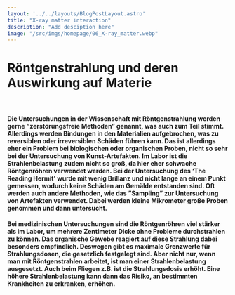```yaml
---
layout: '../../layouts/BlogPostLayout.astro'
title: "X-ray matter interaction"
description: "Add desciption here"
image: "/src/imgs/homepage/06_X-ray_matter.webp"
---
```


# Röntgenstrahlung und deren Auswirkung auf Materie

<YouTube url="https://www.youtube-nocookie.com/embed/kE6x5XaJpfQ?si=PsBisPCRd__m-USw"/>

&nbsp;

#### Die Untersuchungen in der Wissenschaft mit Röntgenstrahlung werden gerne “zerstörungsfreie Methoden” genannt, was auch zum Teil stimmt. Allerdings werden Bindungen in den Materialien aufgebrochen, was zu reversiblen oder irreversiblen Schäden führen kann. Das ist allerdings eher ein Problem bei biologischen oder organischen Proben, nicht so sehr bei der Untersuchung von Kunst-Artefakten. Im Labor ist die Strahlenbelastung zudem nicht so groß, da hier eher schwache Röntgenröhren verwendet werden. Bei der Untersuchung des ‘The Reading Hermit’ wurde mit wenig Brillanz und nicht lange an einem Punkt gemessen, wodurch keine Schäden am Gemälde entstanden sind. Oft werden auch andere Methoden, wie das ”Sampling” zur Untersuchung von Artefakten verwendet. Dabei werden kleine Mikrometer große Proben genommen und dann untersucht. 

#### Bei medizinischen Untersuchungen sind die  Röntgenröhren viel stärker als im Labor, um mehrere Zentimeter Dicke ohne Probleme durchstrahlen zu können. Das organische Gewebe reagiert auf diese Strahlung dabei besonders empfindlich. Deswegen gibt es maximale Grenzwerte für Strahlungsdosen, die gesetzlich festgelegt sind. Aber nicht nur, wenn man mit Röntgenstrahlen arbeitet, ist man einer Strahlenbelastung ausgesetzt. Auch beim Fliegen z.B. ist die Strahlungsdosis erhöht. Eine höhere Strahlenbelastung kann dann das Risiko, an bestimmten Krankheiten zu erkranken, erhöhen. 

<Figure url="" text="test caption" />

